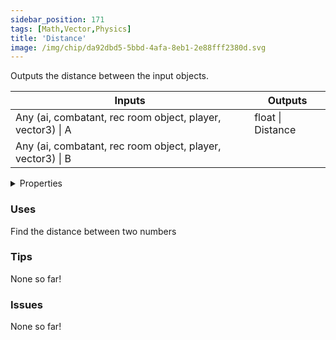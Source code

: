 ```yaml
---
sidebar_position: 171
tags: [Math,Vector,Physics]
title: 'Distance'
image: /img/chip/da92dbd5-5bbd-4afa-8eb1-2e88fff2380d.svg
---
```


Outputs the distance between the input objects.



<IChip uuid="da92dbd5-5bbd-4afa-8eb1-2e88fff2380d"/>

<table><thead><tr><th>Inputs</th><th>Outputs</th></tr></thead><tbody><tr><td>Any (ai, combatant, rec room object, player, vector3) | A</td><td>float | Distance</td></tr><tr><td>Any (ai, combatant, rec room object, player, vector3) | B</td><td /></tr></tbody></table>

<details>
  <summary>Properties</summary>
  <div>
    <div>
    <table>
      <tbody>
        <tr>
          <td>Is beta required?</td>
          <td>No</td>
        </tr>
        <tr>
          <td>Is chip a trolling risk?</td>
          <td>No</td>
        </tr>
        <tr>
          <td>Is chip a role assignment risk?</td>
          <td>No</td>
        </tr>
        <tr>
          <td>Chip UUID</td>
          <td>da92dbd5-5bbd-4afa-8eb1-2e88fff2380d</td>
        </tr>
        <tr>
          <td>Room availability</td>
          <td>Available everywhere</td>
        </tr>
      </tbody>
    </table>
    </div>
  </div>
</details>

### Uses

Find the distance between two numbers 

### Tips

None so far!

### Issues

None so far!
